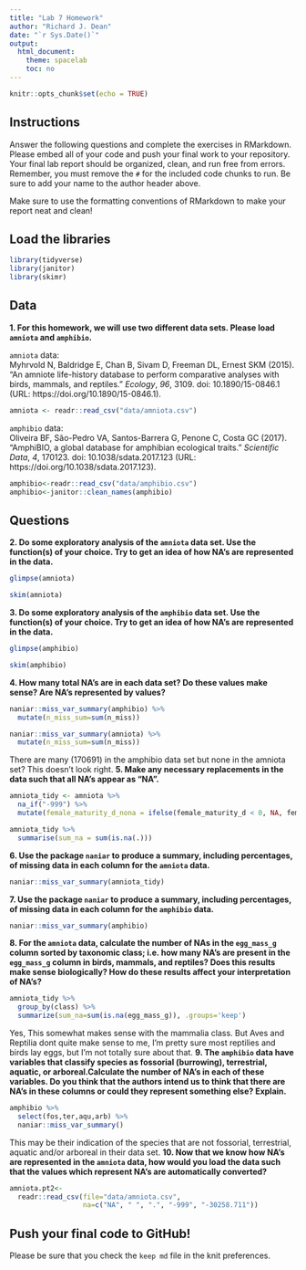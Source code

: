 ```yaml
---
title: "Lab 7 Homework"
author: "Richard J. Dean"
date: "`r Sys.Date()`"
output:
  html_document:
    theme: spacelab
    toc: no
---
```


```r
knitr::opts_chunk$set(echo = TRUE)
```

## Instructions
Answer the following questions and complete the exercises in RMarkdown. Please embed all of your code and push your final work to your repository. Your final lab report should be organized, clean, and run free from errors. Remember, you must remove the `#` for the included code chunks to run. Be sure to add your name to the author header above.  

Make sure to use the formatting conventions of RMarkdown to make your report neat and clean!  

## Load the libraries
```r
library(tidyverse)
library(janitor)
library(skimr)
``` 

## Data
**1. For this homework, we will use two different data sets. Please load `amniota` and `amphibio`.**  

`amniota` data:  
Myhrvold N, Baldridge E, Chan B, Sivam D, Freeman DL, Ernest SKM (2015). “An amniote life-history
database to perform comparative analyses with birds, mammals, and reptiles.” _Ecology_, *96*, 3109.
doi: 10.1890/15-0846.1 (URL: https://doi.org/10.1890/15-0846.1).
```r
amniota <- readr::read_csv("data/amniota.csv")
```

`amphibio` data:  
Oliveira BF, São-Pedro VA, Santos-Barrera G, Penone C, Costa GC (2017). “AmphiBIO, a global database
for amphibian ecological traits.” _Scientific Data_, *4*, 170123. doi: 10.1038/sdata.2017.123 (URL:
https://doi.org/10.1038/sdata.2017.123).
```r
amphibio<-readr::read_csv("data/amphibio.csv")
amphibio<-janitor::clean_names(amphibio)
```

## Questions  
**2. Do some exploratory analysis of the `amniota` data set. Use the function(s) of your choice. Try to get an idea of how NA's are represented in the data.**  


```r
glimpse(amniota)
```
```r
skim(amniota)
```

**3. Do some exploratory analysis of the `amphibio` data set. Use the function(s) of your choice. Try to get an idea of how NA's are represented in the data.**  


```r
glimpse(amphibio)
```
```r
skim(amphibio)
```

**4. How many total NA's are in each data set? Do these values make sense? Are NA's represented by values?**   

```r
naniar::miss_var_summary(amphibio) %>% 
  mutate(n_miss_sum=sum(n_miss))
```


```r
naniar::miss_var_summary(amniota) %>% 
  mutate(n_miss_sum=sum(n_miss))
```
There are many (170691) in the amphibio data set but none in the amniota set? This doesn't look right.
**5. Make any necessary replacements in the data such that all NA's appear as "NA".**   

```r
amniota_tidy <- amniota %>%
  na_if("-999") %>% 
  mutate(female_maturity_d_nona = ifelse(female_maturity_d < 0, NA, female_maturity_d))
```
```r
amniota_tidy %>% 
  summarise(sum_na = sum(is.na(.)))
```

**6. Use the package `naniar` to produce a summary, including percentages, of missing data in each column for the `amniota` data.**  
```r
naniar::miss_var_summary(amniota_tidy)
```

**7. Use the package `naniar` to produce a summary, including percentages, of missing data in each column for the `amphibio` data.**
```r
naniar::miss_var_summary(amphibio)
```

**8. For the `amniota` data, calculate the number of NAs in the `egg_mass_g` column sorted by taxonomic class; i.e. how many NA's are present in the `egg_mass_g` column in birds, mammals, and reptiles? Does this results make sense biologically? How do these results affect your interpretation of NA's?**  

```r
amniota_tidy %>% 
  group_by(class) %>% 
  summarize(sum_na=sum(is.na(egg_mass_g)), .groups='keep')
```

Yes, This somewhat makes sense with the mammalia class. But Aves and Reptilia dont quite make sense to me, I'm pretty sure most reptilies and birds lay eggs, but I'm not totally sure about that.
**9. The `amphibio` data have variables that classify species as fossorial (burrowing), terrestrial, aquatic, or arboreal.Calculate the number of NA's in each of these variables. Do you think that the authors intend us to think that there are NA's in these columns or could they represent something else? Explain.**
```r
amphibio %>% 
  select(fos,ter,aqu,arb) %>% 
  naniar::miss_var_summary()
```
This may be their indication of the species that are not fossorial, terrestrial, aquatic and/or arboreal in their data set.
**10. Now that we know how NA's are represented in the `amniota` data, how would you load the data such that the values which represent NA's are automatically converted?**
```r
amniota.pt2<- 
  readr::read_csv(file="data/amniota.csv",
                  na=c("NA", " ", ".", "-999", "-30258.711"))
```
## Push your final code to GitHub!
Please be sure that you check the `keep md` file in the knit preferences.  
